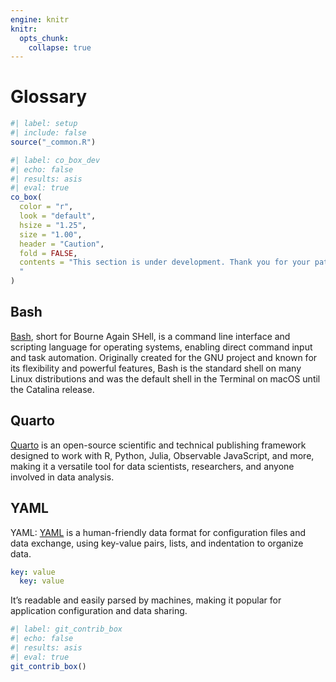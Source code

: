 ```yaml
---
engine: knitr
knitr:
  opts_chunk: 
    collapse: true
---
```


# Glossary {.unnumbered}

```r
#| label: setup
#| include: false
source("_common.R")
```

```r
#| label: co_box_dev
#| echo: false
#| results: asis
#| eval: true
co_box(
  color = "r",
  look = "default", 
  hsize = "1.25", 
  size = "1.00", 
  header = "Caution", 
  fold = FALSE,
  contents = "This section is under development. Thank you for your patience.
  "
)
```

## Bash {#sec-bash}

[Bash](https://www.gnu.org/software/bash/),  short for Bourne Again SHell, is a command line interface and scripting language for operating systems, enabling direct command input and task automation. Originally created for the GNU project and known for its flexibility and powerful features, Bash is the standard shell on many Linux distributions and was the default shell in the Terminal on macOS until the Catalina release.

## Quarto {#sec-quarto}

[Quarto](https://quarto.org/) is an open-source scientific and technical publishing framework designed to work with R, Python, Julia, Observable JavaScript, and more, making it a versatile tool for data scientists, researchers, and anyone involved in data analysis.

## YAML {#sec-yaml}

YAML: [YAML](https://yaml.org/) is a human-friendly data format for configuration files and data exchange, using key-value pairs, lists, and indentation to organize data.

```yaml
key: value
  key: value
```

It's readable and easily parsed by machines, making it popular for application configuration and data sharing.

```r
#| label: git_contrib_box
#| echo: false
#| results: asis
#| eval: true
git_contrib_box()
```

